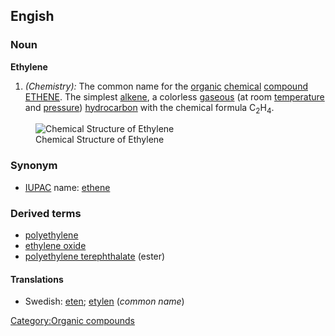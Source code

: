 ==Engish==

===Noun===
'''Ethylene'''
#''(Chemistry):'' The common name for the [[organic]] [[chemical]] [[compound]] [[Ethene|ETHENE]].  The simplest [[alkene]], a colorless [[gaseous]] (at room [[temperature]] and [[pressure]]) [[hydrocarbon]] with the chemical formula C<sub>2</sub>H<sub>4</sub>.

[[Image:Ethene.png|frame|right|Chemical Structure of Ethylene]]

===Synonym===

*[[IUPAC]] name: [[ethene]]

===Derived terms===
*[[polyethylene]]
*[[ethylene oxide]]
*[[polyethylene terephthalate]] (ester)

====Translations====
*Swedish: [[eten]]; [[etylen]] (''common name'')

[[Category:Organic compounds]]